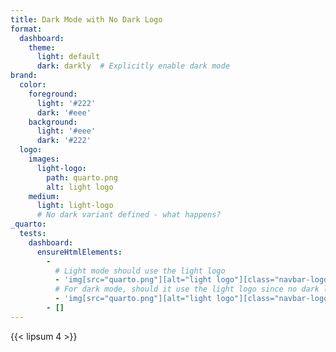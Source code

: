 ```yaml
---
title: Dark Mode with No Dark Logo
format:
  dashboard:
    theme:
      light: default
      dark: darkly  # Explicitly enable dark mode
brand:
  color:
    foreground: 
      light: '#222'
      dark: '#eee'
    background:
      light: '#eee'
      dark: '#222'
  logo:
    images:
      light-logo:
        path: quarto.png
        alt: light logo
    medium:
      light: light-logo
      # No dark variant defined - what happens?
_quarto:
  tests:
    dashboard:
      ensureHtmlElements:
        -
          # Light mode should use the light logo
          - 'img[src="quarto.png"][alt="light logo"][class="navbar-logo light-content d-inline-block"]'
          # For dark mode, should it use the light logo since no dark logo exists?
          - 'img[src="quarto.png"][alt="light logo"][class="navbar-logo dark-content d-inline-block"]'
        - []
---
```


{{< lipsum 4 >}}